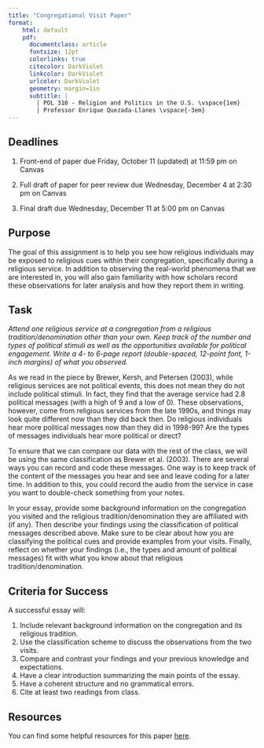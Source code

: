 ```yaml
---
title: "Congregational Visit Paper"
format:
    html: default
    pdf: 
      documentclass: article
      fontsize: 12pt
      colorlinks: true
      citecolor: DarkViolet
      linkcolor: DarkViolet
      urlcolor: DarkViolet
      geometry: margin=1in
      subtitle: | 
        | POL 310 - Religion and Politics in the U.S. \vspace{1em}
        | Professor Enrique Quezada-Llanes \vspace{-3em}
---
```


:::{.callout-important}
## Deadlines

1. Front-end of paper due Friday, October 11 (updated) at 11:59 pm on Canvas

2. Full draft of paper for peer review due Wednesday, December 4 at 2:30 pm on Canvas

3. Final draft due Wednesday, December 11 at 5:00 pm on Canvas
:::



## Purpose

The goal of this assignment is to help you see how religious individuals may be exposed to religious cues within their congregation, specifically during a religious service. In addition to observing the real-world phenomena that we are interested in, you will also gain familiarity with how scholars record these observations for later analysis and how they report them in writing.


## Task

*Attend one religious service at a congregation from a religious tradition/denomination other than your own. Keep track of the number and types of political stimuli as well as the opportunities available for political engagement. Write a 4- to 6-page report (double-spaced, 12-point font, 1-inch margins) of what you observed.*

As we read in the piece by Brewer, Kersh, and Petersen (2003), while religious services are not political events, this does not mean they do not include political stimuli. In fact, they find that the average service had 2.8 political messages (with a high of 9 and a low of 0). These observations, however, come from religious services from the late 1990s, and things may look quite different now than they did back then. Do religious individuals hear more political messages now than they did in 1998-99? Are the types of messages individuals hear more political or direct?


To ensure that we can compare our data with the rest of the class, we will be using the same classification as Brewer et al. (2003). There are several ways you can record and code these messages. One way is to keep track of the content of the messages you hear and see and leave coding for a later time. In addition to this, you could record the audio from the service in case you want to double-check something from your notes.


In your essay, provide some background information on the congregation you visited and the religious tradition/denomination they are affiliated with (if any). Then describe your findings using the classification of political messages described above. Make sure to be clear about how you are classifying the political cues and provide examples from your visits. Finally, reflect on whether your findings (i.e., the types and amount of political messages) fit with what you know about that religious tradition/denomination.


## Criteria for Success

A successful essay will:

1. Include relevant background information on the congregation and its religious tradition.
2. Use the classification scheme to discuss the observations from the two visits.
3. Compare and contrast your findings and your previous knowledge and expectations.
4. Have a clear introduction summarizing the main points of the essay.
5. Have a coherent structure and no grammatical errors.
6. Cite at least two readings from class.


## Resources

You can find some helpful resources for this paper [here](../resource/paper1_resources.qmd).


